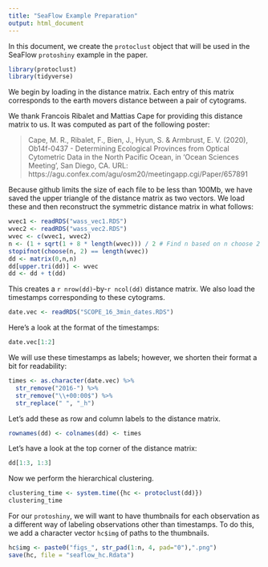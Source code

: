 ```yaml
---
title: "SeaFlow Example Preparation"
output: html_document
---
```


In this document, we create the `protoclust` object that will be used in the SeaFlow `protoshiny` example in the paper.

```r
library(protoclust)
library(tidyverse)
```

We begin by loading in the distance matrix.  Each entry of this matrix corresponds to the earth movers distance between a pair of cytograms. 

We thank Francois Ribalet and Mattias Cape for providing this distance matrix to us.  It was computed as part of the following poster:

> Cape, M. R., Ribalet, F., Bien, J., Hyun, S. & Armbrust, E. V. (2020), Ob14f-0437 - Determining Ecological Provinces from Optical Cytometric Data in the North Pacific Ocean, in ‘Ocean Sciences Meeting’, San Diego, CA.
URL: https://agu.confex.com/agu/osm20/meetingapp.cgi/Paper/657891

Because github limits the size of each file to be less than 100Mb, we have saved the upper triangle of the distance matrix as two vectors.  We load these and then reconstruct the symmetric distance matrix in what follows:

```r
wvec1 <- readRDS("wass_vec1.RDS")
wvec2 <- readRDS("wass_vec2.RDS")
wvec <- c(wvec1, wvec2)
n <- (1 + sqrt(1 + 8 * length(wvec))) / 2 # Find n based on n choose 2
stopifnot(choose(n, 2) == length(wvec))
dd <- matrix(0,n,n)
dd[upper.tri(dd)] <- wvec
dd <- dd + t(dd)
```

This creates a `r nrow(dd)`-by-`r ncol(dd)` distance matrix.  We also load the timestamps corresponding to these cytograms.

```r
date.vec <- readRDS("SCOPE_16_3min_dates.RDS")
```

Here's a look at the format of the timestamps:

```r
date.vec[1:2]
```

We will use these timestamps as labels; however, we shorten their format a bit for readability:

```r
times <- as.character(date.vec) %>% 
  str_remove("2016-") %>% 
  str_remove("\\+00:00$") %>% 
  str_replace(" ", "_h")
```

Let's add these as row and column labels to the distance matrix.

```r
rownames(dd) <- colnames(dd) <- times
```

Let's have a look at the top corner of the distance matrix:

```r
dd[1:3, 1:3]
```

Now we perform the hierarchical clustering.

```r
clustering_time <- system.time({hc <- protoclust(dd)})
clustering_time
```

For our `protoshiny`, we will want to have thumbnails for each observation as a different way of labeling observations other than timestamps.  To do this, we add a character vector `hc$img` of paths to the thumbnails.

```r
hc$img <- paste0("figs_", str_pad(1:n, 4, pad="0"),".png")
save(hc, file = "seaflow_hc.Rdata")
```

